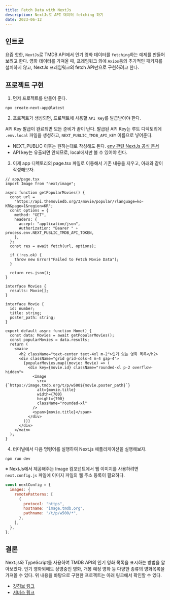 ```yaml
---
title: Fetch Data with NextJs
description: NextJs로 API 데이터 fetching 하기
date: 2023-06-12
---
```


## 인트로

요즘 핫한, `NextJs`로 TMDB API에서 인기 영화 데이터를 `fetching`하는 예제를 만들어 보려고 한다.
영화 데이터를 가져올 때, 프레임워크 외에 `Axios`등의 추가적인 패키지를 설치하지 않고, NextJs 프레임워크의 fetch API만으로 구현하려고 한다.

## 프로젝트 구현

1. 먼저 프로젝트를 만들어 준다.

```Terminal
npx create-next-app@latest
```

2. 프로젝트가 생성되면, 프로젝트에 사용할 `API Key`를 발급받아야 한다.

API Key 발급이 완료되면 모든 준비가 끝이 난다.
발급된 API Key는 루트 디렉토리에 `.env.local` 파일을 생성하고, `NEXT_PUBLIC_TMDB_API_KEY` 이름으로 넣어준다.

- NEXT_PUBLIC 이후는 원하는대로 작성해도 된다. [env 관련 NextJs 공식 문서](https://nextjs.org/docs/app/building-your-application/configuring/environment-variables)
- API key는 유출되면 안되므로, local에서만 볼 수 있어야 한다.

3. 이제 app 디렉토리의 page.tsx 파일로 이동해서 기존 내용을 지우고, 아래와 같이 작성해보자.

```tsx
// app/page.tsx
import Image from "next/image";

async function getPopularMovies() {
  const url =
    "https://api.themoviedb.org/3/movie/popular/?language=ko-KR&page=1&region=KR";
  const options = {
    method: "GET",
    headers: {
      accept: "application/json",
      Authorization: "Bearer " + process.env.NEXT_PUBLIC_TMDB_API_TOKEN,
    },
  };
  const res = await fetch(url, options);

  if (!res.ok) {
    throw new Error("Failed to Fetch Movie Data");
  }

  return res.json();
}

interface Movies {
  results: Movie[];
}

interface Movie {
  id: number;
  title: string;
  poster_path: string;
}

export default async function Home() {
  const data: Movies = await getPopularMovies();
  const popularMovies = data.results;
  return (
    <main>
      <h2 className="text-center text-4xl m-2">인기 있는 영화 목록</h2>
      <div className="grid grid-cols-4 m-4 gap-4">
        {popularMovies.map((movie: Movie) => (
          <div key={movie.id} className="rounded-xl p-2 overflow-hidden">
            <Image
              src={`https://image.tmdb.org/t/p/w500${movie.poster_path}`}
              alt={movie.title}
              width={700}
              height={700}
              className="rounded-xl"
            />
            <span>{movie.title}</span>
          </div>
        ))}
      </div>
    </main>
  );
}
```

4. 터미널에서 다음 명령어를 실행하여 Next.js 애플리케이션을 실행해보자.

```Terminal
npm run dev
```

※ NextJs에서 제공해주는 Image 컴포넌트에서 웹 이미지를 사용하려면 `next.config.js` 파일에 이미지 파일의 웹 주소 등록이 필요하다.

```js
const nextConfig = {
  images: {
    remotePatterns: [
      {
        protocol: "https",
        hostname: "image.tmdb.org",
        pathname: "/t/p/w500/*",
      },
    ],
  },
};
```

## 결론

Next.js와 TypeScript를 사용하여 TMDB API의 인기 영화 목록을 표시하는 방법을 알아보았다. 인기 영화외에도 상영중인 영화, 개봉 예정 영화 등 다양한 종류의 영화목록을 가져올 수 있다.
위 내용을 바탕으로 구현한 프로젝트는 아래 링크에서 확인할 수 있다.

- [깃허브 링크](https://github.com/woongsnote/my-movie-recommend)
- [서비스 링크](https://my-movie-recommend.vercel.app)

